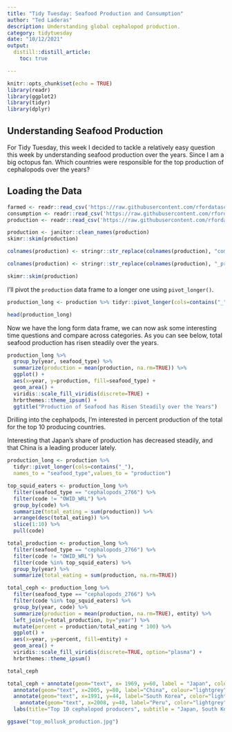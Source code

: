 ```yaml
---
title: "Tidy Tuesday: Seafood Production and Consumption"
author: "Ted Laderas"
description: Understanding global cephalopod production.
category: tidytuesday
date: "10/12/2021"
output: 
  distill::distill_article:
    toc: true

---
```


```r
knitr::opts_chunk$set(echo = TRUE)
library(readr)
library(ggplot2)
library(tidyr)
library(dplyr)
```

## Understanding Seafood Production

For Tidy Tuesday, this week I decided to tackle a relatively easy question this week by understanding seafood production over the years. Since I am a big octopus fan. Which countries were responsible for the top production of cephalopods over the years?

## Loading the Data

```r
farmed <- readr::read_csv('https://raw.githubusercontent.com/rfordatascience/tidytuesday/master/data/2021/2021-10-12/aquaculture-farmed-fish-production.csv')
consumption <- readr::read_csv('https://raw.githubusercontent.com/rfordatascience/tidytuesday/master/data/2021/2021-10-12/fish-and-seafood-consumption-per-capita.csv')
production <- readr::read_csv('https://raw.githubusercontent.com/rfordatascience/tidytuesday/master/data/2021/2021-10-12/seafood-and-fish-production-thousand-tonnes.csv')

```

```r
production <- janitor::clean_names(production)
skimr::skim(production)

colnames(production) <- stringr::str_replace(colnames(production), "commodity_balances_livestock_and_fish_primary_equivalent_",replacement = "")

colnames(production) <- stringr::str_replace(colnames(production), "_production_5510_tonnes", replacement="")

skimr::skim(production)
```

I'll pivot the `production` data frame to a longer one using `pivot_longer()`. 

```r
production_long <- production %>% tidyr::pivot_longer(cols=contains("_"), names_to = "seafood_type",values_to = "production")

head(production_long)
```

Now we have the long form data frame, we can now ask some interesting time questions and compare across categories. As you can see below, total seafood production has risen steadily over the years.

```r
production_long %>%
  group_by(year, seafood_type) %>%
  summarize(production = mean(production, na.rm=TRUE)) %>%
  ggplot() + 
  aes(x=year, y=production, fill=seafood_type) +
  geom_area() + 
  viridis::scale_fill_viridis(discrete=TRUE) +
  hrbrthemes::theme_ipsum() + 
  ggtitle("Production of Seafood has Risen Steadily over the Years")
```
Drilling into the cephalpods, I'm interested in percent production of the total for the top 10 producing countries.

Interesting that Japan's share of production has decreased steadily, and that China is a leading producer lately. 

```r
production_long <- production %>% 
  tidyr::pivot_longer(cols=contains("_"), 
  names_to = "seafood_type",values_to = "production")

top_squid_eaters <- production_long %>%
  filter(seafood_type == "cephalopods_2766") %>%
  filter(code != "OWID_WRL") %>%
  group_by(code) %>%
  summarize(total_eating = sum(production)) %>%
  arrange(desc(total_eating)) %>%
  slice(1:10) %>%
  pull(code)

total_production <- production_long %>%
  filter(seafood_type == "cephalopods_2766") %>%
  filter(code != "OWID_WRL") %>%
  filter(code %in% top_squid_eaters) %>%
  group_by(year) %>%
  summarize(total_eating = sum(production, na.rm=TRUE)) 

total_ceph <- production_long %>%
  filter(seafood_type == "cephalopods_2766") %>%
  filter(code %in% top_squid_eaters) %>%
  group_by(year, code) %>%
  summarize(production = mean(production, na.rm=TRUE), entity) %>%
  left_join(y=total_production, by="year") %>%
  mutate(percent = production/total_eating * 100) %>%
  ggplot() + 
  aes(x=year, y=percent, fill=entity) +
  geom_area() + 
  viridis::scale_fill_viridis(discrete=TRUE, option="plasma") +
  hrbrthemes::theme_ipsum() 

total_ceph

```

```r
total_ceph + annotate(geom="text", x= 1969, y=60, label = "Japan", colour="lightgrey", size=4) +
  annotate(geom="text", x=2005, y=80, label="China", colour="lightgrey", size=4) + 
  annotate(geom="text", x=1991, y=44, label="South Korea", color="lightgrey", size=4) +
    annotate(geom="text", x=2008, y=40, label="Peru", color="lightgrey", size=4) +
  labs(title="Top 10 cephalopod producers", subtitle = "Japan, South Korea, Peru, and China compete for top market share") + scale_x_continuous(breaks = c(1960, 1970, 1980, 1990, 2000, 2010))

ggsave("top_mollusk_production.jpg")

```
